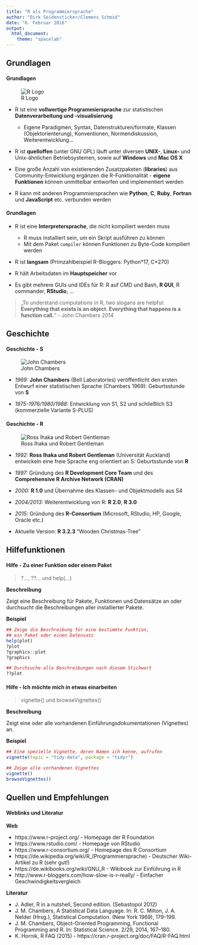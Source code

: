 ```yaml
---
title: "R als Programmiersprache"
author: "Dirk Seidensticker/Clemens Schmid"
date: "6. Februar 2016"
output:
  html_document:
    theme: "spacelab"
---
```


## Grundlagen

#### Grundlagen

![R Logo](downloads/r-tut/img/Rlogo_wide.png)

* R ist eine **vollwertige Programmiersprache** zur statistischen **Datenverarbeitung und -visualisierung**
    * Eigene Paradigmen, Syntax, Datenstrukturen/formate, Klassen (Objektorienterung), Konventionen, Normendiskussion, Weiterentwicklung...

* R ist **quelloffen** (unter GNU GPL) läuft unter diversen **UNIX-**, **Linux-** und Unix-ähnlichen Betriebsystemen, sowie auf **Windows** und **Mac OS X**

* Eine große Anzahl von existierenden Zusatzpaketen (**libraries**) aus Community-Entwicklung ergänzen die R-Funktionalität - **eigene Funktionen** können unmittelbar entworfen und implementiert werden

* R kann mit anderen Programmiersprachen wie **Python**, **C**, **Ruby**, **Fortran** und **JavaScript** etc. verbunden werden

#### Grundlagen

* R ist eine **Interpretersprache**, die nicht kompiliert werden muss 
    * R muss installiert sein, um ein Skript ausführen zu können 
    * Mit dem Paket `compiler` können Funktionen zu Byte-Code kompiliert werden

* R ist **langsam** (Primzahlbeispiel R-Bloggers: Python\*17, C\*270)

* R hält Arbeitsdaten im **Hauptspeicher** vor

* Es gibt mehrere GUIs und IDEs für R: R auf CMD und Bash, **R GUI**, R commander,  **RStudio**, ...

> „To understand computations in R, two slogans are helpful: **Everything that exists is an object. Everything that happens is a function call.**“ - John Chambers 2014



## Geschichte

#### Geschichte - S

![John Chambers](downloads/r-tut/img/JohnChambers_wide.png)

* *1969:* **John Chambers** (Bell Laboratories) veröffentlicht den ersten Entwurf einer statistischen Sprache (Chambers 1969): Geburtsstunde von **S**

* *1975-1976/1980/1988:* Entwicklung von S1, S2 und schließlich S3 (kommerzielle Variante S-PLUS)

#### Geschichte - R 

![Ross Ihaka und Robert Gentleman](downloads/r-tut/img/RI_RG_wide.png)

* *1992:* **Ross Ihaka und Robert Gentleman** (Universität Auckland) entwickeln eine freie Sprache eng orientiert an S: Geburtsstunde von **R**

* *1997:* Gründung des **R Development Core Team** und des **Comprehensive R Archive Network (CRAN)**

* *2000:* **R 1.0** und Übernahme des Klassen- und Objektmodells aus S4

* *2004/2013:* Weiterentwicklung von R: **R 2.0**, **R 3.0**

* *2015:* Gründung des **R-Consortium** (Microsoft, RStudio, HP, Google, Oracle etc.)

* Aktuelle Version: **R 3.2.3** "Wooden Christmas-Tree"  

## Hilfefunktionen

#### Hilfe - Zu einer Funktion oder einem Paket

> ?..., ??... und help(...)

**Beschreibung**

Zeigt eine Beschreibung für Pakete, Funktionen und Datensätze an oder durchsucht die Beschreibungen aller installierter Pakete.

**Beispiel**

```r
## Zeige die Beschreibung für eine bestimmte Funktion,
## ein Paket oder einen Datensatz
help(plot)
?plot
?graphics::plot
?graphics

## Durchsuche alle Beschreibungen nach diesem Stichwort
??plot
```

#### Hilfe - Ich möchte mich in etwas einarbeiten

> vignette() und browseVignettes()

**Beschreibung**

Zeigt eine oder alle vorhandenen Einführungsdokumentationen (Vignettes) an. 

**Beispiel**

```r
## Eine spezielle Vignette, deren Namen ich kenne, aufrufen
vignette(topic = "tidy-data", package = "tidyr")

## Zeige alle vorhandenen Vignettes
vignette()
browseVignettes()
```

## Quellen und Empfehlungen

#### Weblinks und Literatur

**Web**  

* https://www.r-project.org/ - Homepage der R Foundation  
* https://www.rstudio.com/ - Homepage von RStudio
* https://www.r-consortium.org/ - Homepage des R Consortium
* https://de.wikipedia.org/wiki/R_(Programmiersprache) - Deutscher Wiki-Artikel zu R (sehr gut!)
* https://de.wikibooks.org/wiki/GNU_R - Wikibook zur Einführung in R
* http://www.r-bloggers.com/how-slow-is-r-really/ - Einfacher Geschwindigkeitsvergleich

**Literatur**  

* J. Adler, R in a nutshell, Second edition. (Sebastopol 2012)
* J. M. Chambers, A Statistical Data Language. In: R. C. Milton, J. A. Nelder (Hrsg.), Statistical Computation. (New York 1969), 179-199.
* J. M. Chambers, Object-Oriented Programming, Functional Programming and R. In: Statistical Science. 2/29, 2014, 167–180.
* K. Hornik, R FAQ (2015) - https://cran.r-project.org/doc/FAQ/R-FAQ.html
